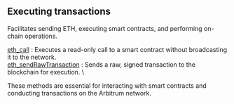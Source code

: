 
<Meta
  title="Executing transactions | dRPC"
  description="Facilitates sending ETH, executing smart contracts, and performing on-chain operations."
/>
## Executing transactions

Facilitates sending ETH, executing smart contracts, and performing on-chain operations.

[eth_call](/arbitrum-api/executingtransactions/eth_call) : Executes a read-only call to a smart contract without broadcasting it to the network. \
[eth_sendRawTransaction](/arbitrum-api/executingtransactions/eth_sendRawTransaction) : Sends a raw, signed transaction to the blockchain for execution. \

These methods are essential for interacting with smart contracts and conducting transactions on the Arbitrum network.

<Space h={16} />
<GetStarted />
